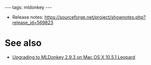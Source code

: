---
tags: mldonkey
---
* Release notes: https://sourceforge.net/project/shownotes.php?release_id=569823

= See also =

* [[Upgrading to MLDonkey 2.9.3 on Mac OS X 10.5.1 Leopard]]
